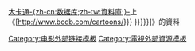[[大卡通資料庫|大卡通-{zh-cn:数据库;zh-tw:資料庫;}-]]上《[http://www.bcdb.com/cartoons/{{{1|{{{args}}}}}} {{{2|{{{title|{{PAGENAME}}}}}}}}]》的資料<noinclude>
[[Category:电影外部链接模板]]
[[Category:電視外部資源模板]]

</noinclude>